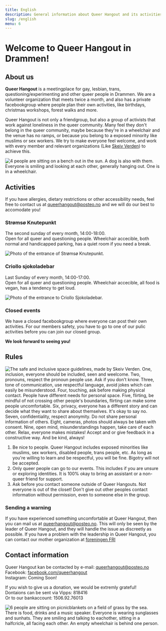```yaml
---
title: English
description: General information about Queer Hangout and its activities in English
slug: /english
menu: 6
---
```

  
# Welcome to Queer Hangout in Drammen!  
  
## About us  
**Queer Hangout** is a meetingplace for gay, lesbian, trans, questioning/experimenting and other queer people in Drammen. We are a volunteer organization that meets twice a month, and also has a private facebookgroup where people plan their own activities, like birthdays, christmas workshops, forest walks and more.  

Queer Hangout is not only a friendgroup, but also a group of activists that work against loneliness in the queer community. Many feel they don't belong in the queer community, maybe because they're in a wheelchair and the venue has no ramps, or because you belong to a exposed minority like muslims or sex workers. We try to make everyone feel welcome, and work with every member and relevant organizations (Like <a href="skeivverden.no" rel="nofollow" target="_blank">Skeiv Verden</a>) to achieve this.  

![4 people are sitting on a bench out in the sun. A dog is also with them. Everyone is smiling and looking at each other, generally hanging out. One is in a wheelchair.](../images/ute.jpg "Photo taken by Leona Imperatori")   

  
## Activities  

If you have allergies, dietary restrictions or other accessibility needs, feel free to contact us at [queerhangout@posteo.no](mailto:queerhangout@posteo.no) and we will do our best to accomodate you!  
  
### Strømsø Knutepunkt  
The second sunday of every month, 14:00-18:00.  
Open for all queer and questioning people. Wheelchair accecible, both normal and handicapped parking, has a quiet room if you need a break.  

![Photo of the entrance of Strømsø Knutepunkt.](../images/stromso.jpeg "Strømsø Knutepunkt. Photo taken by Leona Imperatori")  
  
### Criollo sjokoladebar  
Last Sunday of every month, 14:00-17:00.  
Open for all queer and questioning people. Wheelchair accecible, all food is vegan, has a tendency to get loud.  
  
![Photo of the entrance to Criollo Sjokoladebar.](../images/criollo.jpeg "Criollo Sjokoladebar. Photo taken by Leona Imperatori")  
  
  
### Closed events  
We have a closed facebookgroup where everyone can post their own activities. For our members safety, you have to go to one of our pulic activities before you can join our closed group.  

**We look forward to seeing you!**  


## Rules  
![The safe and inclusive space guidelines, made by Skeiv Verden. One, inclusion, everyone should be included, seen and weelcome. Two, pronouns, respect the pronoun people use. Ask if you don't know. Three, tone of communication, use respectful language, avoid jokes which can easily be misunderstood. Four, touching, ask before making physical contact. People have different needs for personal space. Five, flirting, be mindful of not crossing other people's boundaries, flirting can make some people uncomfortable. Six, privacy, everyone has a different story and can decide what they want to share about themselves. It's okay to say no. Seven, confidentiality, respect anonymity. Do not share personal information of others. Eight, cameras, photos should always be taken with consent. Nine, open mind, misunderstandings happen, take care of each other. Relax, everyone makes mistakes! Accept and or give feedback in a constructive way. And be kind, always!](../images/safespage.jpg "Used with permission by Skeiv Verden")
  
  
1. Be nice to people. Queer Hangout includes exposed minorities like muslims, sex workers, disabled people, trans people, etc. As long as you're willing to learn and be respectful, you will be fine. Bigotry will not be accepted.  
2. Only queer people can go to our events. This includes if you are unsure or exploring identities. It is 100% okay to bring an assistant or a non-queer friend for support.  
3. Ask before you contact someone outside of Queer Hangouts. Not everyone is out of the closet! Don't give out other peoples contact information without permission, even to someone else in the group.  


### Sending a warning  
If you have experienced something uncomfortable at Queer Hangout, then you can mail us at [queerhangout@posteo.no](mailto:queerhangout@posteo.no). This will only be seen by the leader of Queer Hangout, and they will handle the issue as discreetly as possible. If you have a problem with the leadership in Queer Hangout, you can contact our mother organization at <a href="https://www.foreningenfri.no/varsling-2" rel="nofollow" target="_blank">foreningen FRI</a>

## Contact information  
Queer Hangout kan be contacted by e-mail: [queerhangout@posteo.no](mailto:queerhangout@posteo.no)  
Facebook: [facebook.com/queerhangout](https://facebook.com/queerhangout)  
Instagram: Coming Soon!  

If you wish to give us a donation, we would be extremly grateful!  
Dontaions can be sent via Vipps: 818416  
Or to our bankaccount: 1506.92.76013  

![6 people are sitting on picnicblankets on a field of grass by the sea. There is food, drinks and a music speaker. Everyone is wearing sunglasses and sunhats. They are smiling and talking to eachother, sitting in a halfcricle, all facing each other. An empty wheelchair is behind one person.](../images/piknik.jpg "Photo taken by Leona Imperatori")  
